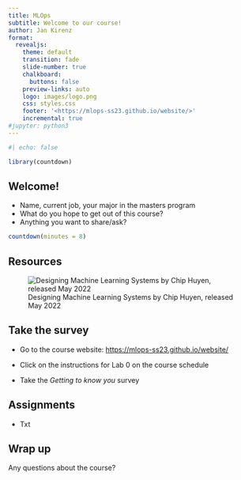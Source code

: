 ```yaml
---
title: MLOps
subtitle: Welcome to our course!
author: Jan Kirenz
format:
  revealjs:
    theme: default
    transition: fade
    slide-number: true
    chalkboard:
      buttons: false
    preview-links: auto
    logo: images/logo.png
    css: styles.css
    footer: '<https://mlops-ss23.github.io/website/>'
    incremental: true 
#jupyter: python3
---
```


```r
#| echo: false

library(countdown)
```


## Welcome!

- Name, current job, your major in the masters program
- What do you hope to get out of this course?
- Anything you want to share/ask?

```r
countdown(minutes = 8)
```


## Resources


![Designing Machine Learning Systems by Chip Huyen, released May 2022](https://www.oreilly.com/library/view/designing-machine-learning/9781098107956/)



## Take the survey

- Go to the course website: <https://mlops-ss23.github.io/website/>

- Click on the instructions for Lab 0 on the course schedule

- Take the *Getting to know you* survey

## Assignments

- Txt



## Wrap up

Any questions about the course?


